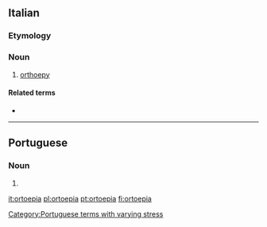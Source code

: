 {{also|ortoépia}}
==Italian==

===Etymology===
{{prefix|orto||lang=it}}

===Noun===
{{it-noun|f}}

# [[orthoepy]]

====Related terms====
* {{l|it|ortoepico}}

----

==Portuguese==

===Noun===
{{pt-noun|f}}

# {{alternative form of|ortoépia|lang=pt}}

[[Category:Portuguese terms with varying stress]]

[[it:ortoepia]]
[[pl:ortoepia]]
[[pt:ortoepia]]
[[fi:ortoepia]]